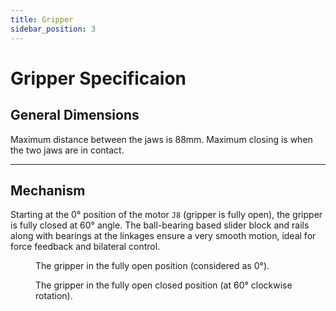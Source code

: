 ```yaml
---
title: Gripper
sidebar_position: 3
---
```



# Gripper Specificaion

## General Dimensions

Maximum distance between the jaws is 88mm. Maximum closing is when the two jaws are in contact.

<BlockImage src="hardware/specification/gripper/architecture.png" alt="architecture" width="90%" />

---
## Mechanism

Starting at the 0° position of the motor `J8` (gripper is fully open), the gripper is fully closed at 60° angle. The ball-bearing based slider block and rails along with bearings at the linkages ensure a very smooth motion, ideal for force feedback and bilateral control.
<figure style={{ textAlign: 'center' }}>
  <BlockImage src="hardware/specification/gripper/fully-opened.png" alt="fully opened" width="90%" />
  <figcaption style={{ fontSize: '0.9em', color: '#666', marginTop: '0.5em' }}>
    The gripper in the fully open position (considered as 0°).
  </figcaption>
</figure>

<figure style={{ textAlign: 'center' }}>
  <BlockImage src="hardware/specification/gripper/fully-closed.png" alt="fully closed" width="90%" />
  <figcaption style={{ fontSize: '0.9em', color: '#666', marginTop: '0.5em' }}>
    The gripper in the fully open closed position (at 60° clockwise rotation).
  </figcaption>
</figure>
